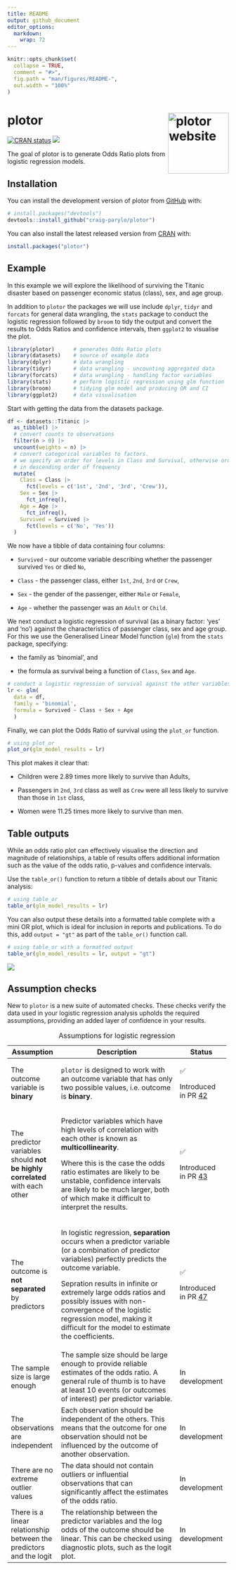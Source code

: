 ```yaml
---
title: README
output: github_document
editor_options: 
  markdown: 
    wrap: 72
---
```


<!-- README.md is generated from README.Rmd. Please edit that file -->

```r
knitr::opts_chunk$set(
  collapse = TRUE,
  comment = "#>",
  fig.path = "man/figures/README-",
  out.width = "100%"
)
```

# plotor <a href="https://craig-parylo.github.io/plotor/"><img src="man/figures/logo.png" alt="plotor website" align="right" height="138"/></a>

<!-- badges: start -->

[![CRAN
status](https://www.r-pkg.org/badges/version/plotor)](https://CRAN.R-project.org/package=plotor)
[![](https://cranlogs.r-pkg.org/badges/plotor)](https://cran.r-project.org/package=plotor)

<!-- badges: end -->

The goal of plotor is to generate Odds Ratio plots from logistic
regression models.

## Installation

You can install the development version of plotor from
[GitHub](https://github.com/) with:

``` r
# install.packages("devtools")
devtools::install_github("craig-parylo/plotor")
```

You can also install the latest released version from
[CRAN](https://cloud.r-project.org/web/packages/plotor/index.html) with:

``` r
install.packages("plotor")
```

## Example

In this example we will explore the likelihood of surviving the Titanic
disaster based on passenger economic status (class), sex, and age group.

In addition to `plotor` the packages we will use include `dplyr`,
`tidyr` and `forcats` for general data wrangling, the `stats` package to
conduct the logistic regression followed by `broom` to tidy the output
and convert the results to Odds Ratios and confidence intervals, then
`ggplot2` to visualise the plot.

```r
library(plotor)      # generates Odds Ratio plots
library(datasets)    # source of example data
library(dplyr)       # data wrangling
library(tidyr)       # data wrangling - uncounting aggregated data
library(forcats)     # data wrangling - handling factor variables
library(stats)       # perform logistic regression using glm function
library(broom)       # tidying glm model and producing OR and CI
library(ggplot2)     # data visualisation
```

Start with getting the data from the datasets package.

```r
df <- datasets::Titanic |> 
  as_tibble() |> 
  # convert counts to observations
  filter(n > 0) |>
  uncount(weights = n) |>
  # convert categorical variables to factors.
  # we specify an order for levels in Class and Survival, otherwise ordering
  # in descending order of frequency
  mutate(
    Class = Class |>
      fct(levels = c('1st', '2nd', '3rd', 'Crew')),
    Sex = Sex |>
      fct_infreq(),
    Age = Age |>
      fct_infreq(),
    Survived = Survived |>
      fct(levels = c('No', 'Yes'))
  )
```

We now have a tibble of data containing four columns:

-   `Survived` - our outcome variable describing whether the passenger
    survived `Yes` or died `No`,

-   `Class` - the passenger class, either `1st`, `2nd`, `3rd` or `Crew`,

-   `Sex` - the gender of the passenger, either `Male` or `Female`,

-   `Age` - whether the passenger was an `Adult` or `Child`.

We next conduct a logistic regression of survival (as a binary factor:
'yes' and 'no') against the characteristics of passenger class, sex and
age group. For this we use the Generalised Linear Model function (`glm`)
from the `stats` package, specifying:

-   the family as 'binomial', and

-   the formula as survival being a function of `Class`, `Sex` and
    `Age`.

```r
# conduct a logistic regression of survival against the other variables
lr <- glm(
  data = df, 
  family = 'binomial', 
  formula = Survived ~ Class + Sex + Age
  )
```

Finally, we can plot the Odds Ratio of survival using the `plot_or`
function.

```r
# using plot_or 
plot_or(glm_model_results = lr)
```

This plot makes it clear that:

-   Children were 2.89 times more likely to survive than Adults,

-   Passengers in `2nd`, `3rd` class as well as `Crew` were all less
    likely to survive than those in `1st` class,

-   Women were 11.25 times more likely to survive than men.

## Table outputs

While an odds ratio plot can effectively visualise the direction and
magnitude of relationships, a table of results offers additional
information such as the value of the odds ratio, p-values and confidence
intervals.

Use the `table_or()` function to return a tibble of details about our
Titanic analysis:

```r
# using table_or
table_or(glm_model_results = lr)
```

You can also output these details into a formatted table complete with a
mini OR plot, which is ideal for inclusion in reports and publications.
To do this, add `output = "gt"` as part of the `table_or()` function
call.

```r
# using table_or with a formatted output
table_or(glm_model_results = lr, output = "gt")
```

![](inst/img/table_or.png)

## Assumption checks

New to `plotor` is a new suite of automated checks. These checks verify
the data used in your logistic regression analysis upholds the required
assumptions, providing an added layer of confidence in your results.

+---------------+--------------------------------------+---------------+
| Assumption    | Description                          | Status        |
+===============+======================================+===============+
| The outcome   | `plotor` is designed to work with an | ✅            |
| variable is   | outcome variable that has only two   |               |
| **binary**    | possible values, i.e. outcome is     | Introduced in |
|               | **binary**.                          | PR            |
|               |                                      | [42](https:// |
|               |                                      | github.com/cr |
|               |                                      | aig-parylo/pl |
|               |                                      | otor/pull/42) |
+---------------+--------------------------------------+---------------+
| The predictor | Predictor variables which have high  | ✅            |
| variables     | levels of correlation with each      |               |
| should **not  | other is known as                    | Introduced in |
| be highly     | **multicollinearity**.               | PR            |
| correlated**  |                                      | [43](https:// |
| with each     | Where this is the case the odds      | github.com/cr |
| other         | ratio estimates are likely to be     | aig-parylo/pl |
|               | unstable, confidence intervals are   | otor/pull/43) |
|               | likely to be much larger, both of    |               |
|               | which make it difficult to interpret |               |
|               | the results.                         |               |
+---------------+--------------------------------------+---------------+
| The outcome   | In logistic regression,              | ✅            |
| is **not      | **separation** occurs when a         |               |
| separated**   | predictor variable (or a combination | Introduced in |
| by predictors | of predictor variables) perfectly    | PR            |
|               | predicts the outcome variable.       | [47](https:// |
|               |                                      | github.com/cr |
|               | Sepration results in infinite or     | aig-parylo/pl |
|               | extremely large odds ratios and      | otor/pull/47) |
|               | possibly issues with non-convergence |               |
|               | of the logistic regression model,    |               |
|               | making it difficult for the model to |               |
|               | estimate the coefficients.           |               |
+---------------+--------------------------------------+---------------+
| The sample    | The sample size should be large      | In            |
| size is large | enough to provide reliable estimates | development   |
| enough        | of the odds ratio. A general rule of |               |
|               | thumb is to have at least 10 events  |               |
|               | (or outcomes of interest) per        |               |
|               | predictor variable.                  |               |
+---------------+--------------------------------------+---------------+
| The           | Each observation should be           | In            |
| observations  | independent of the others. This      | development   |
| are           | means that the outcome for one       |               |
| independent   | observation should not be influenced |               |
|               | by the outcome of another            |               |
|               | observation.                         |               |
+---------------+--------------------------------------+---------------+
| There are no  | The data should not contain outliers | In            |
| extreme       | or influential observations that can | development   |
| outlier       | significantly affect the estimates   |               |
| values        | of the odds ratio.                   |               |
+---------------+--------------------------------------+---------------+
| There is a    | The relationship between the         | In            |
| linear        | predictor variables and the log odds | development   |
| relationship  | of the outcome should be linear.     |               |
| between the   | This can be checked using diagnostic |               |
| predictors    | plots, such as the logit plot.       |               |
| and the logit |                                      |               |
+---------------+--------------------------------------+---------------+

: Assumptions for logistic regression
